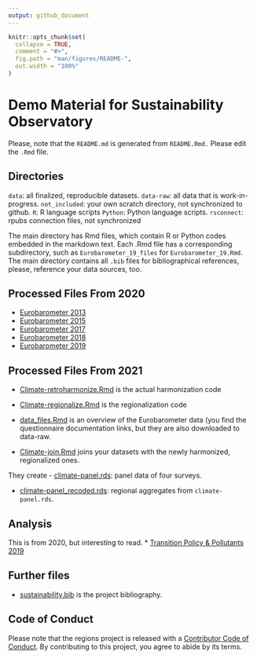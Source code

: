 ```yaml
---
output: github_document
---
```


<!-- README.md is generated from README.Rmd. Please edit that file -->

```r
knitr::opts_chunk$set(
  collapse = TRUE,
  comment = "#>",
  fig.path = "man/figures/README-",
  out.width = "100%"
)
```

# Demo Material for Sustainability Observatory

<!-- badges: start -->
<!-- badges: end -->

Please, note that the `README.md` is generated from `README.Rmd.` Please edit the `.Rmd` file.

## Directories

`data`: all finalized, reproducible datasets.
`data-raw`: all data that is work-in-progress.
`not_included`: your own scratch directory, not synchronized to github.
`R`: R language scripts
`Python`: Python language scripts.
`rsconnect`: rpubs connection files, not synchronized

The main directory has Rmd files, which contain R or Python codes embedded in the markdown text.  Each .Rmd file has a corresponding subdirectory, such as `Eurobarometer_19_files` for `Eurobarometer_19.Rmd`. The main directory contains all `.bib` files for bibliographical references, please, reference your data sources, too.


## Processed Files From 2020

* [Eurobarometer 2013](https://github.com/dataobservatory-eu/sustainability/blob/master/Eurobarometer_13.md)
* [Eurobarometer 2015](https://github.com/dataobservatory-eu/sustainability/blob/master/Eurobarometer_15.md)
* [Eurobarometer 2017](https://github.com/dataobservatory-eu/sustainability/blob/master/Eurobarometer_17.md)
* [Eurobarometer 2018](https://github.com/dataobservatory-eu/sustainability/blob/master/Eurobarometer_18.md)
* [Eurobarometer 2019](https://github.com/dataobservatory-eu/sustainability/blob/master/Eurobarometer_19.md)

## Processed Files From 2021

* [Climate-retroharmonize.Rmd](https://github.com/dataobservatory-eu/sustainability/blob/main/Climate-retroharmonize.Rmd) is the actual harmonization code

* [Climate-regionalize.Rmd](https://github.com/dataobservatory-eu/sustainability/blob/main/Climate-Regionalize.Rmd) is the regionalization code

* [data_files.Rmd](https://github.com/dataobservatory-eu/sustainability/blob/main/data_files.Rmd) is an overview of the Eurobarometer data (you find the questionnaire documentation links, but they are also downloaded to data-raw.

* [Climate-join.Rmd](https://github.com/dataobservatory-eu/sustainability/blob/main/Climate-join.Rmd) joins your datasets with the newly harmonized, regionalized ones.


They create 
- [climate-panel.rds](https://github.com/dataobservatory-eu/sustainability/blob/main/data-raw/climate-panel.rds): panel data of four surveys.

- [climate-panel_recoded.rds](https://github.com/dataobservatory-eu/sustainability/blob/main/data-raw/climate-panel_recoded.rds): regional aggregates from `climate-panel.rds`.

## Analysis

This is from 2020, but interesting to read.
* [Transition Policy & Pollutants 2019](https://github.com/dataobservatory-eu/sustainability/blob/master/Transition_policy_polluntants.md)


## Further files

* [sustainability.bib](https://github.com/dataobservatory-eu/sustainability/blob/main/sustainability.bib) is the project bibliography.

## Code of Conduct

Please note that the regions project is released with a [Contributor Code of Conduct](https://contributor-covenant.org/version/2/0/CODE_OF_CONDUCT.html). By contributing to this project, you agree to abide by its terms.
